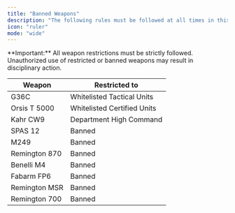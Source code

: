 ```yaml
---
title: "Banned Weapons"
description: "The following rules must be followed at all times in this community,"
icon: "ruler"
mode: "wide"
---
```


<Note>
  **Important:** All weapon restrictions must be strictly followed. Unauthorized use of restricted or banned weapons may result in disciplinary action.
</Note>

<div className="overflow-x-auto">
<table className="min-w-full">
<thead>
<tr className="border-b border-gray-700">
<th className="px-4 py-3 text-left text-sm font-semibold text-gray-200">
Weapon

</th>

<th className="px-4 py-3 text-left text-sm font-semibold text-gray-200">
Restricted to

</th>

</tr>

</thead>

<tbody className="divide-y divide-gray-700">
<tr className="hover:bg-gray-800/50 transition-colors">
<td className="px-4 py-3 text-sm text-gray-300">
G36C</td>

<td className="px-4 py-3 text-sm">
<span className="text-blue-400">
Whitelisted Tactical Units</span>

</td>

</tr>

<tr className="hover:bg-gray-800/50 transition-colors">
<td className="px-4 py-3 text-sm text-gray-300">
Orsis T 5000</td>

<td className="px-4 py-3 text-sm">
<span className="text-blue-400">
Whitelisted Certified Units</span>

</td>

</tr>

<tr className="hover:bg-gray-800/50 transition-colors">
<td className="px-4 py-3 text-sm text-gray-300">
Kahr CW9</td>

<td className="px-4 py-3 text-sm">
<span className="text-blue-400">
Department High Command</span>

</td>

</tr>

<tr className="hover:bg-gray-800/50 transition-colors">
<td className="px-4 py-3 text-sm text-gray-300">
SPAS 12</td>

<td className="px-4 py-3 text-sm">
<span className="text-red-400">
Banned</span>

</td>

</tr>

<tr className="hover:bg-gray-800/50 transition-colors">
<td className="px-4 py-3 text-sm text-gray-300">
M249</td>

<td className="px-4 py-3 text-sm">
<span className="text-red-400">
Banned</span>

</td>

</tr>

<tr className="hover:bg-gray-800/50 transition-colors">
<td className="px-4 py-3 text-sm text-gray-300">
Remington 870</td>

<td className="px-4 py-3 text-sm">
<span className="text-red-400">
Banned</span>

</td>

</tr>

<tr className="hover:bg-gray-800/50 transition-colors">
<td className="px-4 py-3 text-sm text-gray-300">
Benelli M4</td>

<td className="px-4 py-3 text-sm">
<span className="text-red-400">
Banned</span>

</td>

</tr>

<tr className="hover:bg-gray-800/50 transition-colors">
<td className="px-4 py-3 text-sm text-gray-300">
Fabarm FP6</td>

<td className="px-4 py-3 text-sm">
<span className="text-red-400">
Banned</span>

</td>

</tr>

<tr className="hover:bg-gray-800/50 transition-colors">
<td className="px-4 py-3 text-sm text-gray-300">
Remington MSR</td>

<td className="px-4 py-3 text-sm">
<span className="text-red-400">
Banned</span>

</td>

</tr>

<tr className="hover:bg-gray-800/50 transition-colors">
<td className="px-4 py-3 text-sm text-gray-300">
Remington 700</td>

<td className="px-4 py-3 text-sm">
<span className="text-red-400">
Banned</span>

</td>

</tr>

</tbody>

</table>

</div>